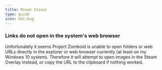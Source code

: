 ```yaml
---
title: Known Issues
type: guide
icon: mdi:bug
---
```


### Links do not open in the system's web browser

Unfortunately it seems Project Zomboid is unable to open folders or web URLs directly in the explorer or web browser currently (at least on my Windows 10 system). Therefore it will attempt to open images in the Steam Overlay instead, or copy the URL to the clipboard if nothing worked.

